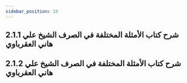 ```yaml
---
sidebar_position: 15
---
```


## 2.1.1 شرح كتاب الأمثلة المختلفة في الصرف الشيخ علي هاني العقرباوي
<YouTube videoId='jqjkhoHkAHk' opts={opts} />

## 2.1.2 شرح كتاب الأمثلة المختلفة في الصرف الشيخ علي هاني العقرباوي
<YouTube videoId='WhQPeJ4Km5s' opts={opts} />
